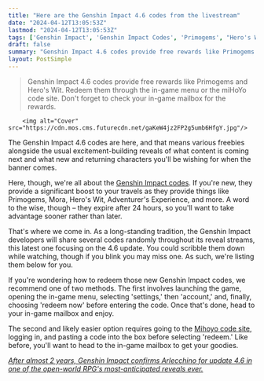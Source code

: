 ```yaml
---
title: "Here are the Genshin Impact 4.6 codes from the livestream"
date: "2024-04-12T13:05:53Z"
lastmod: "2024-04-12T13:05:53Z"
tags: ['Genshin Impact', 'Genshin Impact Codes', 'Primogems', "Hero's Wit", "Adventurer's Experience", 'miHoYo', 'RPG']
draft: false
summary: "Genshin Impact 4.6 codes provide free rewards like Primogems and Hero's Wit. Redeem them through the in-game menu or the miHoYo code site. Don't forget to check your in-game mailbox for the rewards."
layout: PostSimple
---
```

> Genshin Impact 4.6 codes provide free rewards like Primogems and Hero's Wit. Redeem them through the in-game menu or the miHoYo code site. Don't forget to check your in-game mailbox for the rewards.


        <img alt="Cover" src="https://cdn.mos.cms.futurecdn.net/gaKeW4jz2FP2g5umb6HfgY.jpg"/>
        
The Genshin Impact 4.6 codes are here, and that means various freebies alongside the usual excitement-building reveals of what content is coming next and what new and returning characters you'll be wishing for when the banner comes. 

Here, though, we're all about the [Genshin Impact codes](https://www.gamesradar.com/genshin-impact-codes-redeem/). If you're new, they provide a significant boost to your travels as they provide things like Primogems, Mora, Hero's Wit, Adventurer's Experience, and more. A word to the wise, though – they expire after 24 hours, so you'll want to take advantage sooner rather than later. 

That's where we come in. As a long-standing tradition, the Genshin Impact developers will share several codes randomly throughout its reveal streams, this latest one focusing on the 4.6 update. You could scribble them down while watching, though if you blink you may miss one. As such, we're listing them below for you.

If you're wondering how to redeem those new Genshin Impact codes, we recommend one of two methods. The first involves launching the game, opening the in-game menu, selecting 'settings,' then 'account,' and, finally, choosing 'redeem now' before entering the code. Once that's done, head to your in-game mailbox and enjoy.

The second and likely easier option requires going to the [Mihoyo code site](https://genshin.hoyoverse.com/en/gift), logging in, and pasting a code into the box before selecting 'redeem.' Like before, you'll want to head to the in-game mailbox to get your goodies.

[<em>After almost 2 years, Genshin Impact confirms Arlecchino for update 4.6 in one of the open-world RPG's most-anticipated reveals ever.</em>](https://www.gamesradar.com/genshin-impact-arlecchino-reveal-update-46/)
        